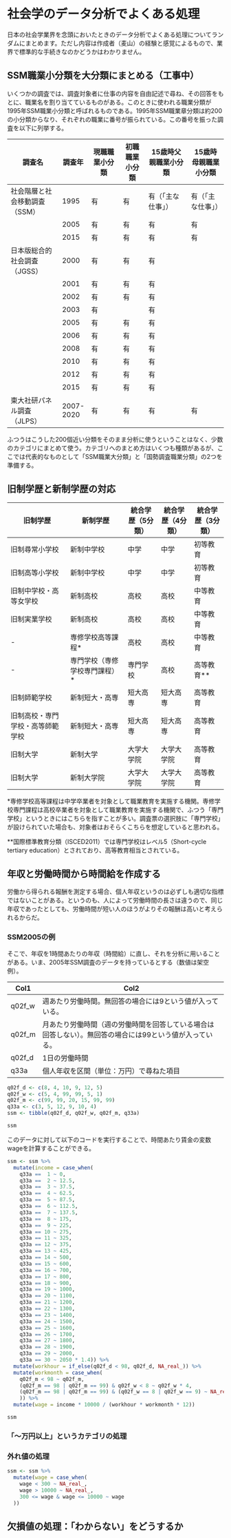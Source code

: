 # 社会学のデータ分析でよくある処理 {#domain}

日本の社会学業界を念頭においたときのデータ分析でよくある処理についてランダムにまとめます。ただし内容は作成者（麦山）の経験と感覚によるもので、業界で標準的な手続きなのかどうかはわかりません。

## SSM職業小分類を大分類にまとめる（工事中）

いくつかの調査では、調査対象者に仕事の内容を自由記述で尋ね、その回答をもとに、職業名を割り当てているものがある。このときに使われる職業分類が1995年SSM職業小分類と呼ばれるものである。1995年SSM職業章分類は約200の小分類からなり、それぞれの職業に番号が振られている。この番号を振った調査を以下に列挙する。

| 調査名                        | 調査年    | 現職職業小分類 | 初職職業小分類 | 15歳時父親職業小分類 | 15歳時母親職業小分類 |
|-------------------------------|-----------|--------------------|----------------|--------------------------|----------------------|
| 社会階層と社会移動調査（SSM） | 1995      | 有                 | 有             | 有（「主な仕事」）       | 有（「主な仕事」）   |
|                               | 2005      | 有                 | 有             | 有                       | 有                   |
|                               | 2015      | 有                 | 有             | 有                       | 有                   |
| 日本版総合的社会調査（JGSS）  | 2000      | 有                 | 有             | 有                       |                      |
|                               | 2001      | 有                 | 有             | 有                       |                      |
|                               | 2002      | 有                 | 有             | 有                       |                      |
|                               | 2003      | 有                 |                | 有                       |                      |
|                               | 2005      | 有                 | 有             | 有                       |                      |
|                               | 2006      | 有                 | 有             | 有                       |                      |
|                               | 2008      | 有                 | 有             | 有                       |                      |
|                               | 2010      | 有                 | 有             | 有                       |                      |
|                               | 2012      | 有                 | 有             | 有                       |                      |
|                               | 2015      | 有                 | 有             | 有                       |                      |
| 東大社研パネル調査（JLPS）    | 2007-2020 | 有                 | 有             | 有                       | 有                   |

ふつうはこうした200個近い分類をそのまま分析に使うということはなく、少数のカテゴリにまとめて使う。カテゴリへのまとめ方はいくつも種類があるが、ここでは代表的なものとして「SSM職業大分類」と「国勢調査職業分類」の2つを準備する。

## 旧制学歴と新制学歴の対応

| 旧制学歴                         | 新制学歴                       | 統合学歴（5分類） | 統合学歴（4分類） | 統合学歴（3分類） |
|----------------------------------|--------------------------------|-------------------|-------------------|-------------------|
| 旧制尋常小学校                   | 新制中学校                     | 中学              | 中学              | 初等教育          |
| 旧制高等小学校                   | 新制中学校                     | 中学              | 中学              | 初等教育          |
| 旧制中学校・高等女学校           | 新制高校                       | 高校              | 高校              | 中等教育          |
| 旧制実業学校                     | 新制高校                       | 高校              | 高校              | 中等教育          |
| \-                               | 専修学校高等課程\*             | 高校              | 高校              | 中等教育          |
| \-                               | 専門学校（専修学校専門課程）\* | 専門学校          | 高校              | 高等教育\*\*      |
| 旧制師範学校                     | 新制短大・高専                 | 短大高専          | 短大高専          | 高等教育          |
| 旧制高校・専門学校・高等師範学校 | 新制短大・高専                 | 短大高専          | 短大高専          | 高等教育          |
| 旧制大学                         | 新制大学                       | 大学大学院        | 大学大学院        | 高等教育          |
| 旧制大学                         | 新制大学院                     | 大学大学院        | 大学大学院        | 高等教育          |

\*専修学校高等課程は中学卒業者を対象として職業教育を実施する機関。専修学校専門課程は高校卒業者を対象として職業教育を実施する機関で、ふつう「専門学校」というときにはこちらを指すことが多い。調査票の選択肢に「専門学校」が設けられていた場合も、対象者はおそらくこちらを想定していると思われる。

\*\*国際標準教育分類（ISCED2011）では専門学校はレベル5（Short-cycle tertiary education）とされており、高等教育相当とされている。

## 年収と労働時間から時間給を作成する

労働から得られる報酬を測定する場合、個人年収というのは必ずしも適切な指標ではないことがある。というのも、人によって労働時間の長さは違うので、同じ年収であったとしても、労働時間が短い人のほうがよりその報酬は高いと考えられるからだ。

### SSM2005の例

そこで、年収を1時間あたりの年収（時間給）に直し、それを分析に用いることがある。いま、2005年SSM調査のデータを持っているとする（数値は架空例）。

| Col1   | Col2                                                           |
|--------|----------------------------------------------------------------|
| q02f_w | 週あたり労働時間。無回答の場合には9という値が入っている。                                               |
| q02f_m | 月あたり労働時間（週の労働時間を回答している場合は回答しない）。無回答の場合には99という値が入っている。 |
| q02f_d | 1日の労働時間                                                  |
| q33a   | 個人年収を区間（単位：万円）で尋ねた項目                       |

```r
q02f_d <- c(8, 4, 10, 9, 12, 5)
q02f_w <- c(5, 4, 99, 99, 5, 1)
q02f_m <- c(99, 99, 20, 15, 99, 99)
q33a <- c(3, 5, 12, 9, 10, 4)
ssm <- tibble(q02f_d, q02f_w, q02f_m, q33a)
```

```r
ssm
```

このデータに対して以下のコードを実行することで、時間あたり賃金の変数wageを計算することができる。

```r
ssm <- ssm %>% 
  mutate(income = case_when(
    q33a ==  1 ~ 0,
    q33a ==  2 ~ 12.5,
    q33a ==  3 ~ 37.5,
    q33a ==  4 ~ 62.5,
    q33a ==  5 ~ 87.5,
    q33a ==  6 ~ 112.5,
    q33a ==  7 ~ 137.5,
    q33a ==  8 ~ 175,
    q33a ==  9 ~ 225,
    q33a == 10 ~ 275,
    q33a == 11 ~ 325,
    q33a == 12 ~ 375,
    q33a == 13 ~ 425,
    q33a == 14 ~ 500,
    q33a == 15 ~ 600,
    q33a == 16 ~ 700,
    q33a == 17 ~ 800,
    q33a == 18 ~ 900,
    q33a == 19 ~ 1000,
    q33a == 20 ~ 1100,
    q33a == 21 ~ 1200,
    q33a == 22 ~ 1300,
    q33a == 23 ~ 1400,
    q33a == 24 ~ 1500,
    q33a == 25 ~ 1600,
    q33a == 26 ~ 1700,
    q33a == 27 ~ 1800,
    q33a == 28 ~ 1900,
    q33a == 29 ~ 2000,
    q33a == 30 ~ 2050 * 1.4)) %>% 
  mutate(workhour = if_else(q02f_d < 98, q02f_d, NA_real_)) %>% 
  mutate(workmonth = case_when(
    q02f_m < 98 ~ q02f_m,
    (q02f_m == 98 | q02f_m == 99) & q02f_w < 8 ~ q02f_w * 4, 
    (q02f_m == 98 | q02f_m == 99) & (q02f_w == 8 | q02f_w == 9) ~ NA_real_
    )) %>% 
  mutate(wage = income * 10000 / (workhour * workmonth * 12))
```

```r
ssm
```

### 「〜万円以上」というカテゴリの処理

### 外れ値の処理

```r
ssm <- ssm %>% 
  mutate(wage = case_when(
    wage < 300 ~ NA_real_,
    wage > 10000 ~ NA_real_,
    300 <= wage & wage <= 10000 ~ wage
  )) 
```

## 欠損値の処理：「わからない」をどうするか